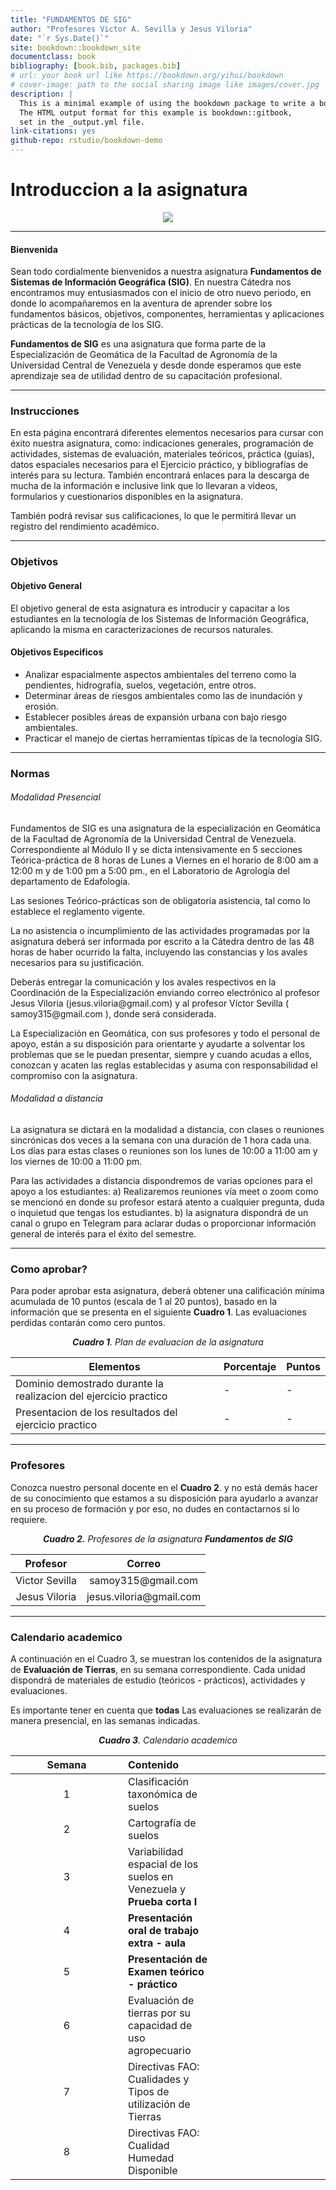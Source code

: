 ```yaml
--- 
title: "FUNDAMENTOS DE SIG"
author: "Profesores Victor A. Sevilla y Jesus Viloria"
date: "`r Sys.Date()`"
site: bookdown::bookdown_site
documentclass: book
bibliography: [book.bib, packages.bib]
# url: your book url like https://bookdown.org/yihui/bookdown
# cover-image: path to the social sharing image like images/cover.jpg
description: |
  This is a minimal example of using the bookdown package to write a book.
  The HTML output format for this example is bookdown::gitbook,
  set in the _output.yml file.
link-citations: yes
github-repo: rstudio/bookdown-demo
---
```


# Introduccion a la asignatura {-}

<center>![](Imagenes/Portada.png)</center>

---

#### Bienvenida {-}

Sean todo cordialmente bienvenidos a nuestra asignatura **Fundamentos de Sistemas de Información Geográfica (SIG)**. En nuestra Cátedra nos encontramos muy entusiasmados con el inicio de otro nuevo periodo, en donde lo acompañaremos en la aventura de aprender sobre los fundamentos básicos, objetivos, componentes, herramientas y aplicaciones prácticas de la tecnología de los SIG.

**Fundamentos de SIG** es una asignatura que forma parte de la Especialización de Geomática de la Facultad de Agronomía de la Universidad Central de Venezuela y desde donde esperamos que este aprendizaje sea de utilidad dentro de su capacitación profesional.

---

### Instrucciones {-}

En esta página encontrará diferentes elementos necesarios para cursar con éxito nuestra asignatura, como:  indicaciones generales, programación de actividades, sistemas de evaluación, materiales teóricos, práctica (guías), datos espaciales necesarios para el Ejercicio práctico, y bibliografías de interés para su lectura. También encontrará enlaces para la descarga de mucha de la información e inclusive link que lo llevaran a videos,  formularios y cuestionarios disponibles en la asignatura.

También podrá revisar sus calificaciones, lo que le permitirá llevar un registro del rendimiento académico.

---

### Objetivos {-}

#### Objetivo General {-}

El objetivo general de esta asignatura es introducir y capacitar a los estudiantes en la tecnología de los Sistemas de Información Geográfica, aplicando la misma en caracterizaciones de recursos naturales.

#### Objetivos Especificos {-}  

* Analizar espacialmente aspectos ambientales del terreno como la pendientes, hidrografía, suelos, vegetación, entre otros.
* Determinar áreas de riesgos ambientales como las de inundación y erosión. 
* Establecer posibles áreas de expansión urbana con bajo riesgo ambientales.
* Practicar el manejo de ciertas herramientas típicas de la tecnología  SIG.

---

### Normas {-}

###### Modalidad Presencial {-}

Fundamentos de SIG es una asignatura de la especialización en Geomática de la Facultad de Agronomía de la Universidad Central de Venezuela. Correspondiente al Módulo II y se dicta intensivamente en 5 secciones Teórica-práctica de 8 horas de Lunes a Viernes en el horario de 8:00 am a 12:00 m y de 1:00 pm a 5:00 pm., en el Laboratorio de Agrología del departamento de Edafología.

Las sesiones Teórico-prácticas son de obligatoria asistencia, tal como lo establece el reglamento vigente.

La no asistencia o incumplimiento de las actividades programadas por la asignatura deberá ser informada por escrito a la Cátedra dentro de las 48 horas de haber ocurrido la falta, incluyendo las constancias y los avales necesarios para su justificación.

Deberás entregar la comunicación y los avales respectivos en la Coordinación de la Especialización enviando correo electrónico al profesor Jesus Viloria (jesus.viloria@gmail.com) y al profesor Víctor Sevilla ( samoy315@gmail.com ), donde será considerada.

La Especialización en Geomática, con sus profesores y todo el personal de apoyo, están a su disposición para orientarte y ayudarte a solventar los problemas que se le puedan presentar, siempre y cuando acudas a ellos, conozcan y acaten las reglas establecidas y asuma con responsabilidad el compromiso con la asignatura.

###### Modalidad a distancia {-}

La asignatura se dictará en la modalidad a distancia, con clases o reuniones sincrónicas dos veces a la semana con una duración de 1 hora cada una. Los días para estas clases o reuniones son los lunes de 10:00 a 11:00 am y los viernes de 10:00 a 11:00 pm. 

Para las actividades a distancia dispondremos de varias opciones para el apoyo a los estudiantes: a) Realizaremos reuniones vía meet o zoom como se mencionó en donde su profesor estará atento a cualquier pregunta, duda o inquietud que tengas los estudiantes. b) la asignatura dispondrá de un canal o grupo en Telegram para aclarar dudas o proporcionar información general de interés para el éxito del semestre.

---

### Como aprobar? {-} 

Para poder aprobar esta asignatura, deberá obtener una calificación mínima acumulada de 10 puntos (escala de 1 al 20 puntos), basado en la información que se presenta en el siguiente **Cuadro 1**. Las evaluaciones perdidas contarán como cero puntos.

<center>***Cuadro 1**. Plan de evaluacion de la asignatura*</center>

|Elementos|Porcentaje|Puntos|
|---|---|---|
|Dominio demostrado durante la realizacion del ejercicio practico|-|-|
|Presentacion de los resultados del ejercicio practico|-|-|

---

### Profesores {-}

Conozca nuestro personal docente en el **Cuadro 2**. y no está demás hacer de su conocimiento que estamos a su disposición para ayudarlo a avanzar en su proceso de formación y por eso, no dudes en contactarnos si lo requiere.

<center> ***Cuadro 2.** Profesores de la asignatura **Fundamentos de SIG*** </center>


|Profesor|Correo|
|:---:|:---:|
|Victor Sevilla|samoy315@gmail.com|
|Jesus Viloria|jesus.viloria@gmail.com|

---

### Calendario academico {-}

A continuación en el Cuadro 3, se muestran los contenidos de la asignatura de **Evaluación de Tierras**, en su semana correspondiente. Cada unidad dispondrá de materiales de estudio (teóricos - prácticos), actividades y evaluaciones.

Es importante tener en cuenta que **todas** Las evaluaciones se realizarán de manera presencial, en las semanas indicadas.

<center>***Cuadro 3**. Calendario academico*</center>

|Semana|Contenido|
|:---:|:---|:---:|
|1|Clasificación taxonómica de suelos|
|2|Cartografía de suelos|
|3|Variabilidad espacial de los suelos en Venezuela y **Prueba corta I**|
|4|**Presentación oral de trabajo extra - aula**|
|5|**Presentación de Examen teórico - práctico**|
|6|Evaluación de tierras por su capacidad de uso agropecuario|
|7|Directivas FAO: Cualidades y Tipos de utilización de Tierras|
|8|Directivas FAO: Cualidad Humedad Disponible|